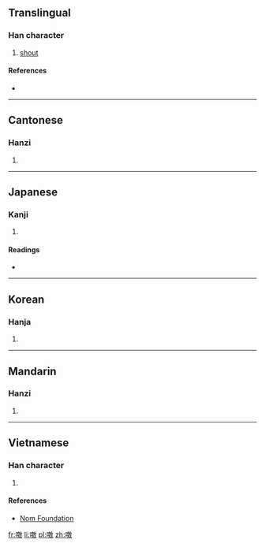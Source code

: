 ==Translingual==

===Han character===
{{Han char|rn=30|rad=口|as=13|sn=16|four=6804<sub>0</sub>|canj=口竹尸大 (RHSK)|ids=⿰[[口]][[敫]]}}

# [[shout]]

====References====
* {{Han ref|kx=0210.200|dkj=04392|dj=0433.080|hdz=10692.120|uh=566D|ud=22125|bh=E943|bd=59715}}

----

==Cantonese==

===Hanzi===
{{yue-hanzi|jyut=|y=giu3}}

# {{defn|lang=yue|sort=口13}}

----

==Japanese==

===Kanji===
{{ja-kanji|grade=|rs=口13}}

# {{defn|lang=ja|sort=口13}}

====Readings====
* {{ja-readings|on=[[きょう]] (kyō), [[けき]] (keki), [[きゃく]] (kyaku)|kun=[[ほえる]] (hoeru), [[さけぶ]] (sakebu), [[よぶ]] (yobu), [[なく]] (naku)}}

----

==Korean==

===Hanja===
{{ko-hanja|hangeul=교|rv=gyo|mr=kyo}}

# {{defn|lang=ko|sort=口13}}

----

==Mandarin==

===Hanzi===
{{cmn-hanzi|pin=[[jiào]] ([[jiao4]])|wg=chiao<sup>4</sup>}}

# {{defn|lang=cmn|sort=口13}}

----

==Vietnamese==

===Han character===
{{vi-hantu|[[khiếu]]|rs=口13}}

# {{defn|lang=vi|sort=口13}}

====References====
*[http://nomfoundation.org/common/nom_details.php?codepoint=566d Nom Foundation]

[[fr:噭]]
[[li:噭]]
[[pl:噭]]
[[zh:噭]]